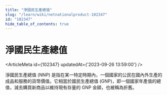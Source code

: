 ```yaml
---
title: "淨國民生產總值"
slug: "/learn/wiki/netnationalproduct-102347"
id: "102347"
hide_table_of_contents: true
---
```



# 淨國民生產總值

<ArticleMeta id={102347} updatedAt={'2023-09-26 13:59:00'} />
<div className='border-solid border-b border-t-0 my-4 border-[var(--ifm-color-gray-300)]' />

淨國民生產總值 (NNP) 是指在某一特定時期內，一個國家的公民在國內外生產的成品和服務的貨幣價值。它相當於國民生產總值 (GNP)，即一個國家年產值的總值，減去購買新商品以維持現有存量的 GNP 金額，也被稱為折舊。
